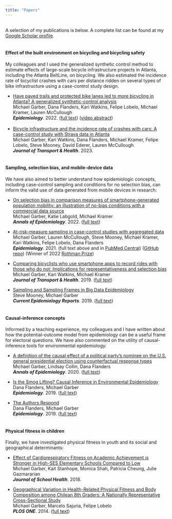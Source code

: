 ```yaml
---
title: "Papers"
---
```


<br> A selection of my publications is below. A complete list can be found at my [Google Scholar profile](https://scholar.google.com/citations?hl=en&user=r-MsgFsAAAAJ&view_op=list_works&sortby=pubdate).<br> <br>

#### Effect of the built environment on bicycling and bicycling safety

My colleagues and I used the generalized synthetic control method to estimate effects of large-scale bicycle infrastructure projects in Atlanta, including the Atlanta BeltLine, on bicycling. We also estimated the incidence rate of bicyclist crashes with cars per distance ridden on several types of bike infrastructure using a case-control study design.

-   [Have paved trails and protected bike lanes led to more bicycling in Atlanta? A generalized synthetic-control analysis](https://journals.lww.com/epidem/Abstract/9900/Have_paved_trails_and_protected_bike_lanes_led_to.15.aspx)<br>Michael Garber, Dana Flanders, Kari Watkins, Felipe Lobelo, Michael Kramer, Lauren McCullough<br> ***Epidemiology***. 2022. ([full text](https://www.ncbi.nlm.nih.gov/pmc/articles/PMC9211442/)) ([video abstract](https://www.youtube.com/watch?v=GJ7QzcFeCnk))<br> <br>
-   [Bicycle infrastructure and the incidence rate of crashes with cars: A case-control study with Strava data in Atlanta](https://www.sciencedirect.com/science/article/pii/S2214140523001056)<br>Michael Garber, Kari Watkins, Dana Flanders, Michael Kramer, Felipe Lobelo, Steve Mooney, David Ederer, Lauren McCullough<br> ***Journal of Transport & Health***. 2023.<br> <br>

#### Sampling, selection bias, and mobile-device data

We have also aimed to better understand how epidemiologic concepts, including case-control sampling and conditions for no selection bias, can inform the valid use of data generated from mobile devices in research:

-   [On selection bias in comparison measures of smartphone-generated population mobility: an illustration of no-bias conditions with a commercial data source](https://www.sciencedirect.com/science/article/abs/pii/S1047279722000370)<br>Michael Garber, Katie Labgold, Michael Kramer<br> ***Annals of Epidemiology***. 2022. ([full text](https://www.ncbi.nlm.nih.gov/pmc/articles/PMC9202634/))

-   [At-risk-measure sampling in case-control studies with aggregated data](https://journals.lww.com/epidem/Fulltext/2021/01000/At_risk_measure_Sampling_in_Case_Control_Studies.14.aspx)<br> Michael Garber, Lauren McCullough, Steve Mooney, Michael Kramer, Kari Watkins, Felipe Lobelo, Dana Flanders<br> ***Epidemiology***. 2021. (full text above and in [PubMed Central](https://www.ncbi.nlm.nih.gov/pmc/articles/PMC7707160/)) ([GitHub repo](https://github.com/michaeldgarber/at-risk-measure-sampling)) (Winner of 2022 [Rothman Prize](https://journals.lww.com/epidem/Fulltext/2022/07000/Michael_D__Garber,_Winner_of_the_2022_Rothman.1.aspx))

-   [Comparing bicyclists who use smartphone apps to record rides with those who do not: Implications for representativeness and selection bias](https://www.sciencedirect.com/science/article/pii/S2214140518305590)<br>Michael Garber, Kari Watkins, Michael Kramer<br> ***Journal of Transport & Health***. 2019. ([full text](https://www.ncbi.nlm.nih.gov/pmc/articles/PMC6959852/))

-   [Sampling and Sampling Frames in Big Data Epidemiology](https://www.ncbi.nlm.nih.gov/pmc/articles/PMC6662929/)<br> Steve Mooney, Michael Garber<br> ***Current Epidemiology Reports***. 2019. ([full text](https://www.ncbi.nlm.nih.gov/pmc/articles/PMC6662929/)) <br> <br>

#### Causal-inference concepts

Informed by a teaching experience, my colleagues and I have written about how the potential-outcome model from epidemiology can be a useful frame for electoral questions. We have also commented on the utility of causal-inference tools for environmental epidemiology:

-   [A definition of the causal effect of a political party's nominee on the U.S. general presidential election using counterfactual response types](https://www.sciencedirect.com/science/article/pii/S1047279720301733?via%3Dihub)<br> Michael Garber, Lindsay Collin, Dana Flanders <br> ***Annals of Epidemiology***. 2020. ([full text](https://www.ncbi.nlm.nih.gov/pmc/articles/PMC7412752/))

-   [Is the Smog Lifting? Causal Inference in Environmental Epidemiology](https://journals.lww.com/epidem/Fulltext/2019/05000/Is_the_Smog_Lifting___Causal_Inference_in.2.aspx)<br> Dana Flanders, Michael Garber<br> ***Epidemiology***. 2019. ([full text](https://www.ncbi.nlm.nih.gov/pmc/articles/PMC6456370/))

-   [The Authors Respond](https://journals.lww.com/epidem/Fulltext/2019/11000/The_Authors_Respond.26.aspx)<br>Dana Flanders, Michael Garber<br> ***Epidemiology***. 2019. ([full text](https://www.ncbi.nlm.nih.gov/pmc/articles/PMC6936609/)) <br> <br>

#### Physical fitness in children

Finally, we have investigated physical fitness in youth and its social and geographical determinants:

-   [Effect of Cardiorespiratory Fitness on Academic Achievement is Stronger in High-SES Elementary Schools Compared to Low](https://onlinelibrary.wiley.com/doi/10.1111/josh.12678)<br> Michael Garber, Kait Stanhope, Monica Shah, Patricia Cheung, Julie Gazmararian<br> ***Journal of School Health***. 2018.

-   [Geographical Variation in Health-Related Physical Fitness and Body Composition among Chilean 8th Graders: A Nationally Representative Cross-Sectional Study](https://journals.plos.org/plosone/article?id=10.1371/journal.pone.0108053)<br> Michael Garber, Marcelo Sajuria, Felipe Lobelo<br> ***PLOS ONE***. 2014. ([full text](https://www.ncbi.nlm.nih.gov/pmc/articles/PMC4177890/)) <br> <br>
